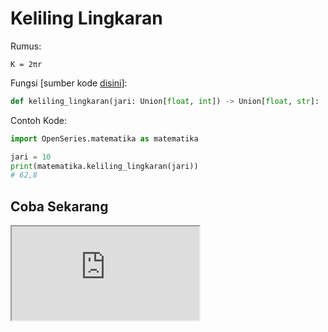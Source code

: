 # Keliling Lingkaran

Rumus:

```
K = 2πr
```

Fungsi [sumber kode [disini](https://github.com/bellshade/OpenSeries/blob/11ea1de5b7cbb8fa09b8b8a1097e5913bb2bdd05/OpenSeries/matematika.py#L35C1-L35C70)]:

```python
def keliling_lingkaran(jari: Union[float, int]) -> Union[float, str]:
```

Contoh Kode:

```python
import OpenSeries.matematika as matematika

jari = 10
print(matematika.keliling_lingkaran(jari))
# 62,8
```

## Coba Sekarang

<iframe src="https://replit.com/@ItsArul/KelilingLingkaran?embed=1&theme=light" className="aspect-video w-full" />
